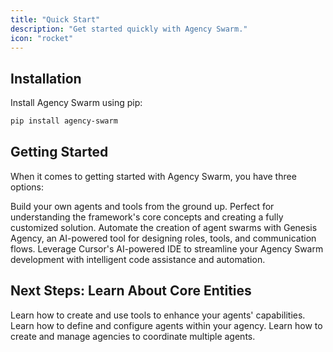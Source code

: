 ```yaml
---
title: "Quick Start"
description: "Get started quickly with Agency Swarm."
icon: "rocket"
---
```


## Installation

Install Agency Swarm using pip:
```bash
pip install agency-swarm
```

## Getting Started

When it comes to getting started with Agency Swarm, you have three options:

<CardGroup cols={3}>
  <Card title="From Scratch" icon="code" iconType="duotone" href="./from-scratch">
    Build your own agents and tools from the ground up. Perfect for understanding the framework's core concepts and creating a fully customized solution.
  </Card>
  <Card title="Use Genesis Agency" icon="wand-sparkles" iconType="duotone" href="./genesis-agency">
    Automate the creation of agent swarms with Genesis Agency, an AI-powered tool for designing roles, tools, and communication flows.
  </Card>
  <Card title="Cursor" icon="terminal" iconType="duotone" href="./cursor-ai">
    Leverage Cursor's AI-powered IDE to streamline your Agency Swarm development with intelligent code assistance and automation.
  </Card>
</CardGroup>

## Next Steps: Learn About Core Entities

<Card title="Tools" icon="wrench" href="../core-entities/tools">
  Learn how to create and use tools to enhance your agents' capabilities.
</Card>

<Card title="Agents" icon="robot" href="../core-entities/agents">
  Learn how to define and configure agents within your agency.
</Card>

<Card title="Agencies" icon="sitemap" href="../core-entities/agencies">
  Learn how to create and manage agencies to coordinate multiple agents.
</Card>
